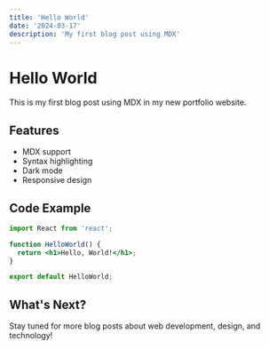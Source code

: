 ```yaml
---
title: 'Hello World'
date: '2024-03-17'
description: 'My first blog post using MDX'
---
```


# Hello World

This is my first blog post using MDX in my new portfolio website.

## Features

- MDX support
- Syntax highlighting
- Dark mode
- Responsive design

## Code Example

```jsx
import React from 'react';

function HelloWorld() {
  return <h1>Hello, World!</h1>;
}

export default HelloWorld;
```

## What's Next?

Stay tuned for more blog posts about web development, design, and technology! 